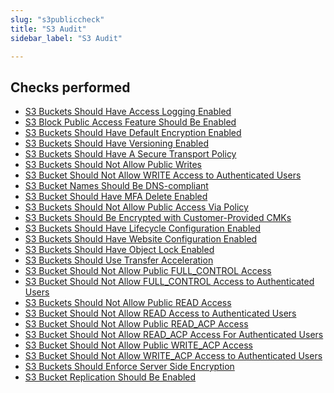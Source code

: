 ```yaml
---
slug: "s3publiccheck"
title: "S3 Audit"
sidebar_label: "S3 Audit"

---
```


## Checks performed

- [S3 Buckets Should Have Access Logging Enabled](s3publiccheck/rules/access_logging)
- [S3 Block Public Access Feature Should Be Enabled](s3publiccheck/rules/public_access_block)
- [S3 Buckets Should Have Default Encryption Enabled](s3publiccheck/rules/encryption_enabled)
- [S3 Buckets Should Have Versioning Enabled](s3publiccheck/rules/object_versioning_enabled)
- [S3 Buckets Should Have A Secure Transport Policy](s3publiccheck/rules/s3_https)
- [S3 Buckets Should Not Allow Public Writes](s3publiccheck/rules/s3_allows_write)
- [S3 Bucket Should Not Allow WRITE Access to Authenticated Users](s3publiccheck/rules/s3_allows_authenticated_write)
- [S3 Bucket Names Should Be DNS-compliant](s3publiccheck/rules/dns_compliant_s3_bucket_names)
- [S3 Bucket Should Have MFA Delete Enabled](s3publiccheck/rules/s3_mfa_delete_enabled)
- [S3 Buckets Should Not Allow Public Access Via Policy](s3publiccheck/rules/s3_public_access_via_policy)
- [S3 Buckets Should Be Encrypted with Customer-Provided CMKs](s3publiccheck/rules/s3_encrypted_with_cmks)
- [S3 Buckets Should Have Lifecycle Configuration Enabled](s3publiccheck/rules/s3_lifecycle_config_enabled)
- [S3 Buckets Should Have Website Configuration Enabled](s3publiccheck/rules/s3_website_config_enabled)
- [S3 Buckets Should Have Object Lock Enabled](s3publiccheck/rules/object_lock)
- [S3 Buckets Should Use Transfer Acceleration](s3publiccheck/rules/transfer_acceleration)
- [S3 Bucket Should Not Allow Public FULL_CONTROL Access](s3publiccheck/rules/s3_allows_full_control)
- [S3 Bucket Should Not Allow FULL_CONTROL Access to Authenticated Users](s3publiccheck/rules/s3_allows_authenticated_full_control)
- [S3 Buckets Should Not Allow Public READ Access](s3publiccheck/rules/s3_allows_read)
- [S3 Bucket Should Not Allow READ Access to Authenticated Users](s3publiccheck/rules/s3_allows_authenticated_read)
- [S3 Bucket Should Not Allow Public READ_ACP Access](s3publiccheck/rules/s3_allows_read_acp)
- [S3 Bucket Should Not Allow READ_ACP Access For Authenticated Users](s3publiccheck/rules/s3_allows_authenticated_read_acp)
- [S3 Bucket Should Not Allow Public WRITE_ACP Access](s3publiccheck/rules/s3_allows_write_acp)
- [S3 Bucket Should Not Allow WRITE_ACP Access to Authenticated Users](s3publiccheck/rules/s3_allows_authenticated_write_acp)
- [S3 Buckets Should Enforce Server Side Encryption](s3publiccheck/rules/server_side_encryption)
- [S3 Bucket Replication Should Be Enabled](s3publiccheck/rules/s3_buckets_replication)
